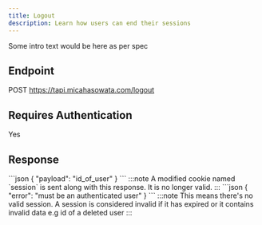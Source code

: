 ```yaml
---
title: Logout
description: Learn how users can end their sessions
---
```



Some intro text would be here as per spec

## Endpoint
POST https://tapi.micahasowata.com/logout

## Requires Authentication
Yes

## Response

<Tabs>
  <TabItem label="200 OK">
    ```json
    {
      "payload": "id_of_user"
    }
    ```
    :::note
      A modified cookie named `session` is sent along with this response. It is no longer valid.
    :::
  </TabItem>
  <TabItem label="401 Unauthorized">
    ```json
    {
      "error": "must be an authenticated user"
    }
    ```
    :::note
      This means there's no valid session. A session is considered invalid if it has expired or it contains invalid data e.g id of a deleted user
    :::
  </TabItem>
</Tabs>
